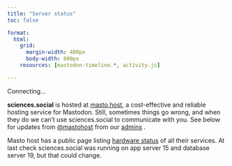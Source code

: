 ```yaml
---
title: "Server status"
toc: false

format:
  html:
    grid: 
      margin-width: 400px
      body-width: 600px
    resources: [mastodon-timeline.*, activity.js]

---
```

<link rel="stylesheet" href="mastodon-timeline.css" />
<!-- <div class-"alert alert-danger">Uncomment and replace this text to add banner.</div> -->
<div id="server-status" class="alert alert-info">Connecting...</div>
**sciences.social** is hosted at [masto.host](https://masto.host), a cost-effective and reliable hosting
service for Mastodon. Still, sometimes things go wrong, and when they do we can't use sciences.social to
communicate with you. See below for updates from [@mastohost](https://mastodon.social/@mastohost) from our [admins](https://mastodon.social/@sciences_social_admin) .

Masto host has a public page listing [hardware status](https://status.masto.host/) of all their services. At last check sciences.social
was running on app server 15 and database server 19, but that could change.

<div id="mt-error">
</div>
<div class="mt-timeline"><div id="mt-body" class="mt-body" role="feed"><div class="loading-spinner"></div></div></div>
<script src="mastodon-timeline.js"></script>
<script src="activity.js"></script>

<div class="mt-timeline"><div id="mt-masto" class="mt-body" role="feed"><div class="loading-spinner"></div></div></div>
<script>
window.addEventListener("load", () => {

  const adminTimeline = new MastodonApi({
    container_body_id: "mt-body",
    error_elem_id: "mt-error",
    spinner_class: "loading-spinner",
    default_theme: "auto",
    instance_url: "https://mastodon.social",
    timeline_type: "profile",
    user_id: "111203165606723779",
    profile_name: "sciences_social_admin",
    hashtag_name: "",
    toots_limit: "3",
    hide_unlisted: true,
    hide_reblog: false,
    hide_replies: false,
    hide_preview_link: false,
    markdown_blockquote: false,
    hide_counter_bar: true,
    text_max_lines: "0",
    link_see_more: "See more",
  });

  const mastoTimeline = new MastodonApi({
    container_body_id: "mt-masto",
    error_elem_id: "mt-error",
    spinner_class: "loading-spinner",
    default_theme: "auto",
    instance_url: "https://mastodon.social",
    timeline_type: "profile",
    user_id: "317637",
    profile_name: "mastohost",
    hashtag_name: "",
    toots_limit: "25",
    hide_unlisted: true,
    hide_reblog: true,
    hide_replies: true,
    hide_preview_link: false,
    hide_emojos: false,
    markdown_blockquote: false,
    hide_counter_bar: true,
    text_max_lines: "0",
    link_see_more: "See more",
  });
});
</script>

